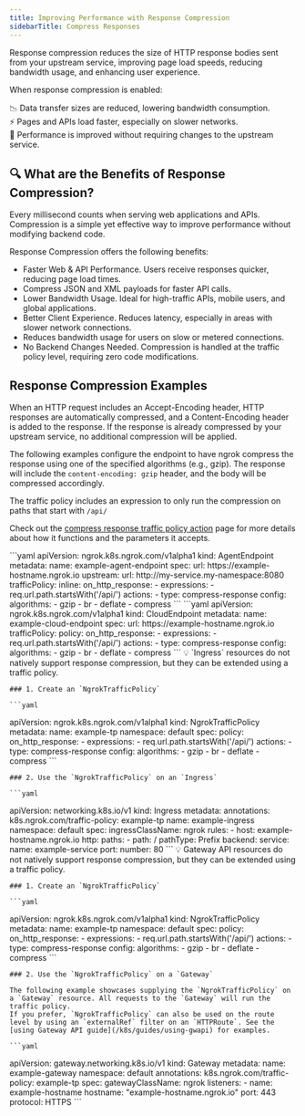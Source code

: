 ```yaml
---
title: Improving Performance with Response Compression
sidebarTitle: Compress Responses
---
```


Response compression reduces the size of HTTP response bodies sent from your upstream service, improving page load speeds, reducing bandwidth usage, and enhancing user experience.

When response compression is enabled:

📉 Data transfer sizes are reduced, lowering bandwidth consumption. <br />
⚡ Pages and APIs load faster, especially on slower networks. <br />
🚀 Performance is improved without requiring changes to the upstream service. <br />


## 🔍 What are the Benefits of Response Compression?

Every millisecond counts when serving web applications and APIs.
Compression is a simple yet effective way to improve performance without modifying backend code.

Response Compression offers the following benefits:

- Faster Web & API Performance. Users receive responses quicker, reducing page load times.
- Compress JSON and XML payloads for faster API calls.
- Lower Bandwidth Usage. Ideal for high-traffic APIs, mobile users, and global applications.
- Better Client Experience. Reduces latency, especially in areas with slower network connections.
- Reduces bandwidth usage for users on slow or metered connections.
- No Backend Changes Needed. Compression is handled at the traffic policy level, requiring zero code modifications.

## Response Compression Examples

When an HTTP request includes an Accept-Encoding header, HTTP responses are automatically compressed, and a Content-Encoding header is added to the response.
If the response is already compressed by your upstream service, no additional compression will be applied.

The following examples configure the endpoint to have ngrok compress the response using one of the specified algorithms (e.g., gzip). 
The response will include the `content-encoding: gzip` header, and the body will be compressed accordingly.

The traffic policy includes an expression to only run the compression on paths that start with `/api/`

Check out the [compress response traffic policy action](/traffic-policy/actions/compress-response/) page for more details about how it functions and the parameters it accepts.

<Tabs>
	<Tab title="AgentEndpoint">
	```yaml
  apiVersion: ngrok.k8s.ngrok.com/v1alpha1
  kind: AgentEndpoint
  metadata:
    name: example-agent-endpoint
  spec:
    url: https://example-hostname.ngrok.io
    upstream:
      url: http://my-service.my-namespace:8080
    trafficPolicy:
      inline:
        on_http_response:
          - expressions:
              - req.url.path.startsWith('/api/')
            actions:
              - type: compress-response
                config:
                  algorithms:
                    - gzip
                    - br
                    - deflate
                    - compress
	```
	</Tab>
	<Tab title="CloudEndpoint">
	```yaml
  apiVersion: ngrok.k8s.ngrok.com/v1alpha1
  kind: CloudEndpoint
  metadata:
    name: example-cloud-endpoint
  spec:
    url: https://example-hostname.ngrok.io
    trafficPolicy:
      policy:
        on_http_response:
          - expressions:
              - req.url.path.startsWith('/api/')
            actions:
              - type: compress-response
                config:
                  algorithms:
                    - gzip
                    - br
                    - deflate
                    - compress
	```
	</Tab>
	<Tab title="Ingress">
	💡 `Ingress` resources do not natively support response compression, but they can be extended using a traffic policy.

	### 1. Create an `NgrokTrafficPolicy`

	```yaml
  apiVersion: ngrok.k8s.ngrok.com/v1alpha1
  kind: NgrokTrafficPolicy
  metadata:
    name: example-tp
    namespace: default
  spec:
    policy:
      on_http_response:
        - expressions:
            - req.url.path.startsWith('/api/')
          actions:
            - type: compress-response
              config:
                algorithms:
                  - gzip
                  - br
                  - deflate
                  - compress
	```

	### 2. Use the `NgrokTrafficPolicy` on an `Ingress`

	```yaml
  apiVersion: networking.k8s.io/v1
  kind: Ingress
  metadata:
    annotations:
      k8s.ngrok.com/traffic-policy: example-tp
    name: example-ingress
    namespace: default
  spec:
    ingressClassName: ngrok
    rules:
      - host: example-hostname.ngrok.io
        http:
          paths:
            - path: /
              pathType: Prefix
              backend:
                service:
                  name: example-service
                  port:
                    number: 80
	```
	</Tab>
	<Tab title="Gateway API">
	💡 Gateway API resources do not natively support response compression, but they can be extended using a traffic policy.

	### 1. Create an `NgrokTrafficPolicy`

	```yaml
  apiVersion: ngrok.k8s.ngrok.com/v1alpha1
  kind: NgrokTrafficPolicy
  metadata:
    name: example-tp
    namespace: default
  spec:
    policy:
      on_http_response:
        - expressions:
            - req.url.path.startsWith('/api/')
          actions:
            - type: compress-response
              config:
                algorithms:
                  - gzip
                  - br
                  - deflate
                  - compress
	```

	### 2. Use the `NgrokTrafficPolicy` on a `Gateway`

	The following example showcases supplying the `NgrokTrafficPolicy` on a `Gateway` resource. All requests to the `Gateway` will run the traffic policy.
	If you prefer, `NgrokTrafficPolicy` can also be used on the route level by using an `externalRef` filter on an `HTTPRoute`. See the [using Gateway API guide](/k8s/guides/using-gwapi) for examples.

	```yaml
  apiVersion: gateway.networking.k8s.io/v1
  kind: Gateway
  metadata:
    name: example-gateway
    namespace: default
    annotations:
      k8s.ngrok.com/traffic-policy: example-tp
  spec:
    gatewayClassName: ngrok
    listeners:
      - name: example-hostname
        hostname: "example-hostname.ngrok.io"
        port: 443
        protocol: HTTPS
	```
	</Tab>
</Tabs>
